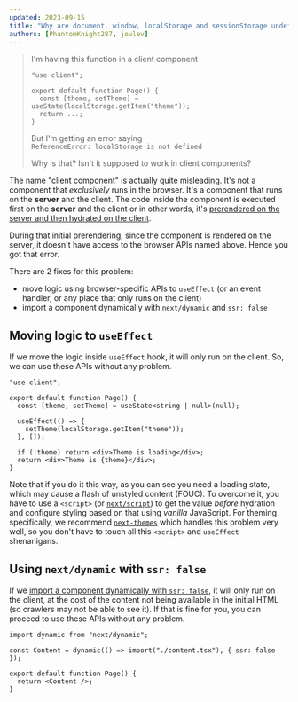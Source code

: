 ```yaml
---
updated: 2023-09-15
title: "Why are document, window, localStorage and sessionStorage undefined in client components?"
authors: [PhantomKnight287, joulev]
---
```


> I'm having this function in a client component
>
> ```tsx
> "use client";
>
> export default function Page() {
>   const [theme, setTheme] = useState(localStorage.getItem("theme"));
>   return ...;
> }
> ```
>
> But I'm getting an error saying  
> `ReferenceError: localStorage is not defined`
>
> Why is that? Isn't it supposed to work in client components?

The name "client component" is actually quite misleading. It's not a component that _exclusively_
runs in the browser. It's a component that runs on the **server** and the client. The code inside
the component is executed first on the **server** and the client or in other words, it's
[prerendered on the server and then hydrated on the client](https://nextjs.org/docs/app/building-your-application/rendering/client-components#full-page-load).

During that initial prerendering, since the component is rendered on the server, it doesn't have
access to the browser APIs named above. Hence you got that error.

There are 2 fixes for this problem:

- move logic using browser-specific APIs to `useEffect` (or an event handler, or any place that only
  runs on the client)
- import a component dynamically with `next/dynamic` and `ssr: false`

## Moving logic to `useEffect`

If we move the logic inside `useEffect` hook, it will only run on the client. So, we can use these
APIs without any problem.

```tsx
"use client";

export default function Page() {
  const [theme, setTheme] = useState<string | null>(null);

  useEffect(() => {
    setTheme(localStorage.getItem("theme"));
  }, []);

  if (!theme) return <div>Theme is loading</div>;
  return <div>Theme is {theme}</div>;
}
```

Note that if you do it this way, as you can see you need a loading state, which may cause a flash of
unstyled content (FOUC). To overcome it, you have to use a `<script>` (or [`next/script`](https://nextjs.org/docs/app/building-your-application/optimizing/scripts))
to get the value *before* hydration and configure styling based on that using *vanilla* JavaScript.
For theming specifically, we recommend [`next-themes`](https://github.com/pacocoursey/next-themes)
which handles this problem very well, so you don't have to touch all this `<script>` and `useEffect`
shenanigans.

## Using `next/dynamic` with `ssr: false`

If we [import a component dynamically with `ssr: false`](https://nextjs.org/docs/app/building-your-application/optimizing/lazy-loading#skipping-ssr),
it will only run on the client, at the cost of the content not being available in the initial HTML
(so crawlers may not be able to see it). If that is fine for you, you can proceed to use these APIs
without any problem.

```tsx
import dynamic from "next/dynamic";

const Content = dynamic(() => import("./content.tsx"), { ssr: false });

export default function Page() {
  return <Content />;
}
```
